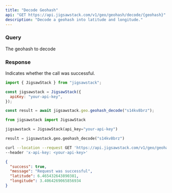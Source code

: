 ```yaml
---
title: "Decode Geohash"
api: "GET https://api.jigsawstack.com/v1/geo/geohash/decode/{geohash}"
description: "Decode a geohash into latitude and longitude."
---
```


### Query

<ParamField path="geohash" type="string" required>
  The geohash to decode
</ParamField>

<Snippet file="header.mdx" />

### Response

<ResponseField name="success" type="boolean">
  Indicates whether the call was successful.
</ResponseField>

<RequestExample>

```javascript Node.js
import { JigsawStack } from "jigsawstack";

const jigsawstack = JigsawStack({
  apiKey: "your-api-key",
});

const result = await jigsawstack.geo.geohash_decode("s14kv8brz");
```

```python Python
from jigsawstack import JigsawStack

jigsawstack = JigsawStack(api_key="your-api-key")

result = jigsawstack.geo.geohash_decode("s14kv8brz")
```

```bash cURL
curl --location --request GET 'https://api.jigsawstack.com/v1/geo/geohash/{geohash}' \
--header 'x-api-key: <your-api-key>'
```

</RequestExample>

<ResponseExample>

```json Response
{
  "success": true,
  "message": "Request was successful",
  "latitude": 6.465432643890381,
  "longitude": 3.4064269065856934
}
```

</ResponseExample>
